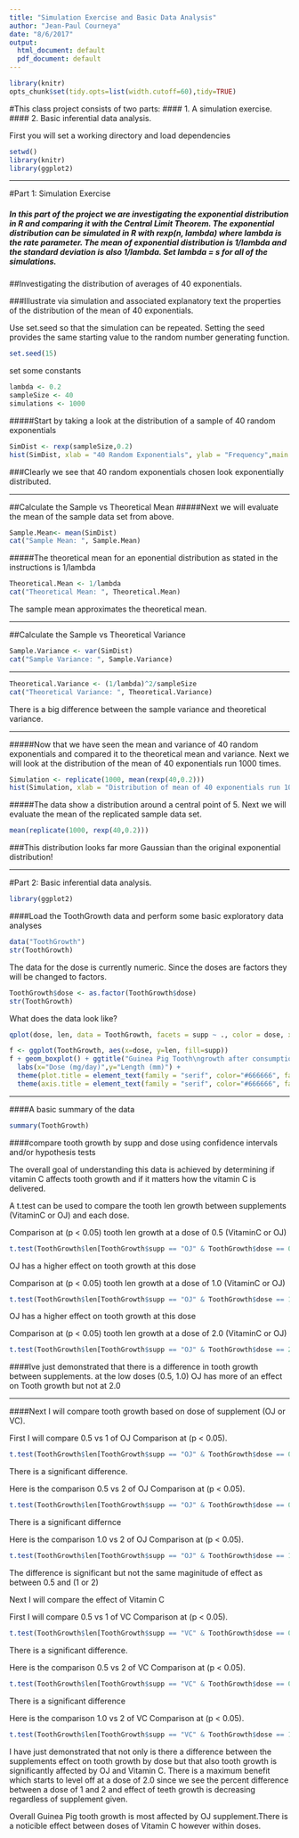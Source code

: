 ```yaml
---
title: "Simulation Exercise and Basic Data Analysis"
author: "Jean-Paul Courneya"
date: "8/6/2017"
output:
  html_document: default
  pdf_document: default
---
```

```r
library(knitr)
opts_chunk$set(tidy.opts=list(width.cutoff=60),tidy=TRUE)
```
#This class project consists of two parts:
#### 1. A simulation exercise.
#### 2. Basic inferential data analysis.

First you will set a working directory and load dependencies
```r
setwd()
library(knitr)
library(ggplot2)
```

***
#Part 1: Simulation Exercise 


##### In this part of the project we are investigating the exponential distribution in R and comparing it with the Central Limit Theorem. The exponential distribution can be simulated in R with rexp(n, lambda) where lambda is the rate parameter. The mean of exponential distribution is 1/lambda and the standard deviation is also 1/lambda. Set lambda = s for all of the simulations. 

##Investigating the distribution of averages of 40 exponentials.

###Illustrate via simulation and associated explanatory text the properties of the distribution of the mean of 40 exponentials. 

Use set.seed so that the simulation can be repeated. Setting the seed provides the same starting value to the random number generating function.
```r
set.seed(15)
```

set some constants
```r
lambda <- 0.2
sampleSize <- 40
simulations <- 1000
```
#####Start by taking a look at the distribution of a sample of 40 random exponentials
```r
SimDist <- rexp(sampleSize,0.2)
hist(SimDist, xlab = "40 Random Exponentials", ylab = "Frequency",main = "Distribution of 40 Random Exponentials", col = "lightgreen")
```

###Clearly we see that 40 random exponentials chosen look exponentially distributed.

***

##Calculate the Sample vs Theoretical Mean
#####Next we will evaluate the mean of the sample data set from above.
```r
Sample.Mean<- mean(SimDist)
cat("Sample Mean: ", Sample.Mean)
```

#####The theoretical mean for an eponential distribution as stated in the instructions is 1/lambda
```r
Theoretical.Mean <- 1/lambda 
cat("Theoretical Mean: ", Theoretical.Mean)
```

The sample mean approximates the theoretical mean.

***

##Calculate the Sample vs Theoretical Variance

```r
Sample.Variance <- var(SimDist)
cat("Sample Variance: ", Sample.Variance)
```

***

```r
Theoretical.Variance <- (1/lambda)^2/sampleSize 
cat("Theoretical Variance: ", Theoretical.Variance)
```

There is a big difference between the sample variance and theoretical variance.

***

#####Now that we have seen the mean and variance of 40 random exponentials and compared it to the theoretical mean and variance. Next we will look at the distribution of the mean of 40 exponentials run 1000 times. 
```r
Simulation <- replicate(1000, mean(rexp(40,0.2)))
hist(Simulation, xlab = "Distribution of mean of 40 exponentials run 1000 times", ylab = "Frequency", main = "Distribution of the mean of 40 exponentials run 1000 times", col = "lightgrey"  )
```

#####The data show a distribution around a central point of 5. Next we will evaluate the mean of the replicated sample data set.

```r
mean(replicate(1000, rexp(40,0.2)))
```

###This distribution looks far more Gaussian than the original exponential distribution!

***

#Part 2: Basic inferential data analysis.

```r
library(ggplot2)
```

####Load the ToothGrowth data and perform some basic exploratory data analyses

```r
data("ToothGrowth")
str(ToothGrowth)
```
The data for the dose is currently numeric. Since the doses are factors they will be changed to factors. 

```r
ToothGrowth$dose <- as.factor(ToothGrowth$dose)
str(ToothGrowth)
```
What does the data look like?
```r
qplot(dose, len, data = ToothGrowth, facets = supp ~ ., color = dose, xlab = "Dose (mg/day)", ylab = "Tooth Length (mm)", main = "Exploratory plot of dose vs tooth length\n for Guinea Pigs given OJ vs VitaminC")
```

```r
f <- ggplot(ToothGrowth, aes(x=dose, y=len, fill=supp))
f + geom_boxplot() + ggtitle("Guinea Pig Tooth\ngrowth after consumption\nof OJ or Vitamin C ") +
  labs(x="Dose (mg/day)",y="Length (mm)") + 
  theme(plot.title = element_text(family = "serif", color="#666666", face="bold", size=16, hjust=0.5)) +
  theme(axis.title = element_text(family = "serif", color="#666666", face="bold", size=11))
```

***

####A basic summary of the data

```r
summary(ToothGrowth)
```

####compare tooth growth by supp and dose using confidence intervals and/or hypothesis tests

The overall goal of understanding this data is achieved by determining if vitamin C affects tooth growth and if it matters how the vitamin C is delivered. 

A t.test can be used to compare the tooth len growth between supplements (VitaminC or OJ) and each dose.

Comparison at (p < 0.05) tooth len growth at a dose of 0.5 (VitaminC or OJ)
```r
t.test(ToothGrowth$len[ToothGrowth$supp == "OJ" & ToothGrowth$dose == 0.5], ToothGrowth$len[ToothGrowth$supp == "VC" & ToothGrowth$dose == 0.5])
````

OJ has a higher effect on tooth growth at this dose

Comparison at (p < 0.05) tooth len growth at a dose of 1.0 (VitaminC or OJ)
```r
t.test(ToothGrowth$len[ToothGrowth$supp == "OJ" & ToothGrowth$dose == 1.0], ToothGrowth$len[ToothGrowth$supp == "VC" & ToothGrowth$dose == 1.0])
````

OJ has a higher effect on tooth growth at this dose


Comparison at (p < 0.05) tooth len growth at a dose of 2.0 (VitaminC or OJ)
```r
t.test(ToothGrowth$len[ToothGrowth$supp == "OJ" & ToothGrowth$dose == 2.0], ToothGrowth$len[ToothGrowth$supp == "VC" & ToothGrowth$dose == 2.0])
````

####Ive just demonstrated that there is a difference in tooth growth between supplements. at the low doses (0.5, 1.0) OJ has more of an effect on Tooth growth  but not at 2.0

***

####Next I will compare tooth growth based on dose of supplement (OJ or VC). 

First I will compare 0.5 vs 1 of OJ
Comparison at (p < 0.05).
```r
t.test(ToothGrowth$len[ToothGrowth$supp == "OJ" & ToothGrowth$dose == 0.5], ToothGrowth$len[ToothGrowth$supp == "OJ" & ToothGrowth$dose == 1.0])
````

There is a significant difference. 

Here is the comparison 0.5 vs 2 of OJ 
Comparison at (p < 0.05).
```r
t.test(ToothGrowth$len[ToothGrowth$supp == "OJ" & ToothGrowth$dose == 0.5], ToothGrowth$len[ToothGrowth$supp == "OJ" & ToothGrowth$dose == 2.0])
````

There is a significant differnce

Here is the comparison 1.0 vs 2 of OJ 
Comparison at (p < 0.05).
```r
t.test(ToothGrowth$len[ToothGrowth$supp == "OJ" & ToothGrowth$dose == 1.0], ToothGrowth$len[ToothGrowth$supp == "OJ" & ToothGrowth$dose == 2.0])
````
The difference is significant but not the same maginitude of effect as between 0.5 and (1 or 2)

Next I will compare the effect of Vitamin C

First I will compare 0.5 vs 1 of VC
Comparison at (p < 0.05).
```r
t.test(ToothGrowth$len[ToothGrowth$supp == "VC" & ToothGrowth$dose == 0.5], ToothGrowth$len[ToothGrowth$supp == "VC" & ToothGrowth$dose == 1.0])
````

There is a significant difference. 

Here is the comparison 0.5 vs 2 of VC 
Comparison at (p < 0.05).
```r
t.test(ToothGrowth$len[ToothGrowth$supp == "VC" & ToothGrowth$dose == 0.5], ToothGrowth$len[ToothGrowth$supp == "VC" & ToothGrowth$dose == 2.0])
````

There is a significant difference

Here is the comparison 1.0 vs 2 of VC 
Comparison at (p < 0.05).
```r
t.test(ToothGrowth$len[ToothGrowth$supp == "VC" & ToothGrowth$dose == 1.0], ToothGrowth$len[ToothGrowth$supp == "VC" & ToothGrowth$dose == 2.0])
````

I have just demonstrated that not only is there a difference between the supplements effect on tooth growth by dose but that also tooth growth is significantly affected by OJ and Vitamin C. There is a maximum benefit which starts to level off at a dose of 2.0 since we see the percent difference between a dose of 1 and 2 and effect of teeth growth is decreasing regardless of supplement given.

Overall Guinea Pig tooth growth is most affected by OJ supplement.There is a noticible effect between doses of Vitamin C however within doses. 